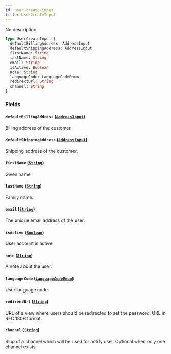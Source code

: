 ```yaml
---
id: user-create-input
title: UserCreateInput
---
```


No description

```graphql
type UserCreateInput {
  defaultBillingAddress: AddressInput
  defaultShippingAddress: AddressInput
  firstName: String
  lastName: String
  email: String
  isActive: Boolean
  note: String
  languageCode: LanguageCodeEnum
  redirectUrl: String
  channel: String
}
```

### Fields

#### `defaultBillingAddress` ([`AddressInput`](/developer/api-reference/inputs/address-input))

Billing address of the customer.

#### `defaultShippingAddress` ([`AddressInput`](/developer/api-reference/inputs/address-input))

Shipping address of the customer.

#### `firstName` ([`String`](/developer/api-reference/scalars/string))

Given name.

#### `lastName` ([`String`](/developer/api-reference/scalars/string))

Family name.

#### `email` ([`String`](/developer/api-reference/scalars/string))

The unique email address of the user.

#### `isActive` ([`Boolean`](/developer/api-reference/scalars/boolean))

User account is active.

#### `note` ([`String`](/developer/api-reference/scalars/string))

A note about the user.

#### `languageCode` ([`LanguageCodeEnum`](/developer/api-reference/enums/language-code-enum))

User language code.

#### `redirectUrl` ([`String`](/developer/api-reference/scalars/string))

URL of a view where users should be redirected to set the password. URL in RFC 1808 format.

#### `channel` ([`String`](/developer/api-reference/scalars/string))

Slug of a channel which will be used for notify user. Optional when only one channel exists.
